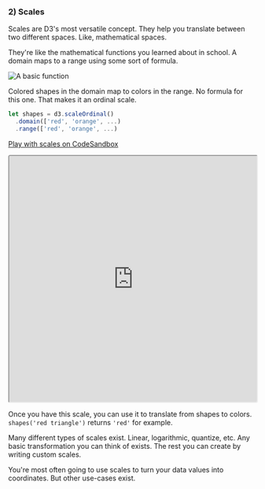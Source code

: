 ### 2) Scales

Scales are D3's most versatile concept. They help you translate between two
different spaces. Like, mathematical spaces.

They're like the mathematical functions you learned about in school. A domain
maps to a range using some sort of formula.

![A basic function](https://upload.wikimedia.org/wikipedia/commons/thumb/d/df/Function_color_example_3.svg/440px-Function_color_example_3.svg.png)

Colored shapes in the domain map to colors in the range. No formula for this
one. That makes it an ordinal scale.

```javascript
let shapes = d3.scaleOrdinal()
  .domain(['red', 'orange', ...)
  .range(['red', 'orange', ...)
```

[Play with scales on CodeSandbox](https://codesandbox.io/s/r0rw72z75o)

<iframe src="https://codesandbox.io/embed/r0rw72z75o?codemirror=1&view=split" style="width:100%; height:500px; border:open_mouth:; border-radius: 4px; overflow:hidden;" sandbox="allow-modals allow-forms allow-popups allow-scripts allow-same-origin"></iframe>

Once you have this scale, you can use it to translate from shapes to colors.
`shapes('red triangle')` returns `'red'` for example.

Many different types of scales exist. Linear, logarithmic, quantize, etc. Any
basic transformation you can think of exists. The rest you can create by
writing custom scales.

You're most often going to use scales to turn your data values into
coordinates. But other use-cases exist.